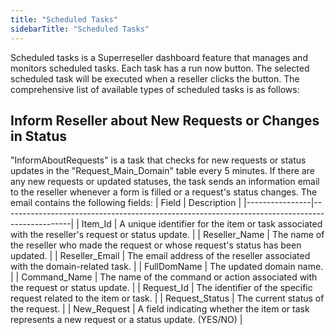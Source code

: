 ```yaml
---
title: "Scheduled Tasks"
sidebarTitle: "Scheduled Tasks"
---
```


Scheduled tasks is a Superreseller dashboard feature that manages and monitors scheduled tasks. Each task has a run now button. The selected scheduled task will be executed when a reseller clicks the button.
The comprehensive list of available types of scheduled tasks is as follows:

## Inform Reseller about New Requests or Changes in Status
"InformAboutRequests" is a task that checks for new requests or status updates in the "Request_Main_Domain" table every 5 minutes.  If there are any new requests or updated statuses, the task sends an information email to the reseller whenever a form is filled or a request's status changes. The email contains the following fields:
| Field          | Description                                                                                   |
|----------------|-----------------------------------------------------------------------------------------------|
| Item_Id        | A unique identifier for the item or task associated with the reseller's request or status update. |
| Reseller_Name  | The name of the reseller who made the request or whose request's status has been updated.       |
| Reseller_Email | The email address of the reseller associated with the domain-related task.                      |
| FullDomName    | The updated domain name.                                                                      |
| Command_Name   | The name of the command or action associated with the request or status update.                |
| Request_Id     | The identifier of the specific request related to the item or task.                             |
| Request_Status | The current status of the request.                                                            |
| New_Request    | A field indicating whether the item or task represents a new request or a status update. (YES/NO)     |

